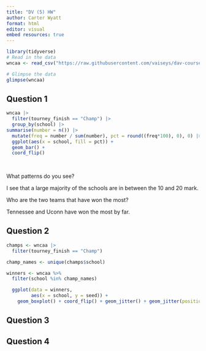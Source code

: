 ```yaml
---
title: "DV (5) HW"
author: Carter Wyatt
format: html
editor: visual
embed resources: true
---
```


```r
library(tidyverse)
# Read in the data 
wncaa <- read_csv("https://raw.githubusercontent.com/vaiseys/dav-course/main/Data/wncaa.csv")

# Glimpse the data 
glimpse(wncaa)
```

## Question 1

```r
wncaa |>
  filter(tourney_finish == "Champ") |>
  group_by(school) |>
summarise(number = n()) |>
  mutate(freq = number / sum(number), pct = round((freq*100), 0), 0) |>
  ggplot(aes(x = school, fill = pct)) +
  geom_bar() +
  coord_flip()
                    
  
```

What patterns do you see?

I see that a large majority of the schools are in between the 10 and 20 mark.

Who are the two teams that have won the most?

Tennessee and Uconn have won the most by far.

## Question 2

```r

champs <- wncaa |>
  filter(tourney_finish == "Champ")

champ_names <- unique(champs$school)
```

```r
winners <- wncaa %>% 
  filter(school %in% champ_names)
```

```r
  ggplot(data = winners, 
         aes(x = school, y = seed)) +
    geom_boxplot() + coord_flip() + geom_jitter() + geom_jitter(position = position_jitter(width = 5))
```

## Question 3

## Question 4

